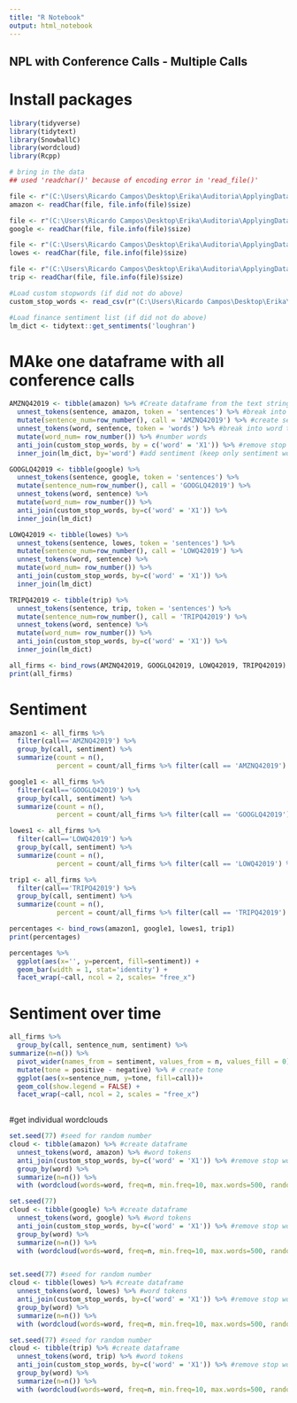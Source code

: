 ```yaml
---
title: "R Notebook"
output: html_notebook
---
```


## NPL with Conference Calls - Multiple Calls

# Install packages
```r
library(tidyverse)
library(tidytext)
library(SnowballC)
library(wordcloud)
library(Rcpp)
```

```r
# bring in the data
## used 'readchar()' because of encoding error in 'read_file()'

file <- r"(C:\Users\Ricardo Campos\Desktop\Erika\Auditoria\ApplyingDataAnalytics\Module-3-RStudio files for Coursera\AMZNQ42019.txt)"
amazon <- readChar(file, file.info(file)$size)

file <- r"(C:\Users\Ricardo Campos\Desktop\Erika\Auditoria\ApplyingDataAnalytics\Module-3-RStudio files for Coursera\GOOGLQ42019.txt)"
google <- readChar(file, file.info(file)$size)

file <- r"(C:\Users\Ricardo Campos\Desktop\Erika\Auditoria\ApplyingDataAnalytics\Module-3-RStudio files for Coursera\LOWQ42019.txt)"
lowes <- readChar(file, file.info(file)$size)

file <- r"(C:\Users\Ricardo Campos\Desktop\Erika\Auditoria\ApplyingDataAnalytics\Module-3-RStudio files for Coursera\TRIPQ42019.txt)"
trip <- readChar(file, file.info(file)$size)

#Load custom stopwords (if did not do above)
custom_stop_words <- read_csv(r"(C:\Users\Ricardo Campos\Desktop\Erika\Auditoria\ApplyingDataAnalytics\Module-3-RStudio files for Coursera\stop_words_list.csv)", col_names = FALSE)

#Load finance sentiment list (if did not do above)
lm_dict <- tidytext::get_sentiments('loughran')

```
# MAke one dataframe with all conference calls

```r
AMZNQ42019 <- tibble(amazon) %>% #Create dataframe from the text string
  unnest_tokens(sentence, amazon, token = 'sentences') %>% #break into sentences tokens
  mutate(sentence_num=row_number(), call = 'AMZNQ42019') %>% #create sentence number
  unnest_tokens(word, sentence, token = 'words') %>% #break into word tokens
  mutate(word_num= row_number()) %>% #number words
  anti_join(custom_stop_words, by = c('word' = 'X1')) %>% #remove stop words
  inner_join(lm_dict, by='word') #add sentiment (keep only sentiment words)

GOOGLQ42019 <- tibble(google) %>% 
  unnest_tokens(sentence, google, token = 'sentences') %>% 
  mutate(sentence_num=row_number(), call = 'GOOGLQ42019') %>% 
  unnest_tokens(word, sentence) %>%
  mutate(word_num= row_number()) %>% 
  anti_join(custom_stop_words, by=c('word' = 'X1')) %>% 
  inner_join(lm_dict)

LOWQ42019 <- tibble(lowes) %>% 
  unnest_tokens(sentence, lowes, token = 'sentences') %>% 
  mutate(sentence_num=row_number(), call = 'LOWQ42019') %>% 
  unnest_tokens(word, sentence) %>%
  mutate(word_num= row_number()) %>% 
  anti_join(custom_stop_words, by=c('word' = 'X1')) %>% 
  inner_join(lm_dict)

TRIPQ42019 <- tibble(trip) %>% 
  unnest_tokens(sentence, trip, token = 'sentences') %>% 
  mutate(sentence_num=row_number(), call = 'TRIPQ42019') %>% 
  unnest_tokens(word, sentence) %>%
  mutate(word_num= row_number()) %>% 
  anti_join(custom_stop_words, by=c('word' = 'X1')) %>% 
  inner_join(lm_dict)

all_firms <- bind_rows(AMZNQ42019, GOOGLQ42019, LOWQ42019, TRIPQ42019)
print(all_firms)

```

# Sentiment

```r

amazon1 <- all_firms %>%
  filter(call=='AMZNQ42019') %>%
  group_by(call, sentiment) %>%
  summarize(count = n(),
            percent = count/all_firms %>% filter(call == 'AMZNQ42019') %>% nrow()) # percent just for amazon

google1 <- all_firms %>%
  filter(call=='GOOGLQ42019') %>%
  group_by(call, sentiment) %>%
  summarize(count = n(),
            percent = count/all_firms %>% filter(call == 'GOOGLQ42019') %>% nrow())

lowes1 <- all_firms %>%
  filter(call=='LOWQ42019') %>%
  group_by(call, sentiment) %>%
  summarize(count = n(),
            percent = count/all_firms %>% filter(call == 'LOWQ42019') %>% nrow())

trip1 <- all_firms %>%
  filter(call=='TRIPQ42019') %>%
  group_by(call, sentiment) %>%
  summarize(count = n(),
            percent = count/all_firms %>% filter(call == 'TRIPQ42019') %>% nrow())

percentages <- bind_rows(amazon1, google1, lowes1, trip1)
print(percentages)

percentages %>%
  ggplot(aes(x='', y=percent, fill=sentiment)) + 
  geom_bar(width = 1, stat='identity') +
  facet_wrap(~call, ncol = 2, scales= "free_x")

```

# Sentiment over time

```r
all_firms %>%
  group_by(call, sentence_num, sentiment) %>%
summarize(n=n()) %>%
  pivot_wider(names_from = sentiment, values_from = n, values_fill = 0) %>% #transpose the data for the plot
  mutate(tone = positive - negative) %>% # create tone
  ggplot(aes(x=sentence_num, y=tone, fill=call))+
  geom_col(show.legend = FALSE) +
  facet_wrap(~call, ncol = 2, scales = "free_x")
  
```

#get individual wordclouds
```r

set.seed(77) #seed for random number
cloud <- tibble(amazon) %>% #create dataframe
  unnest_tokens(word, amazon) %>% #word tokens
  anti_join(custom_stop_words, by=c('word' = 'X1')) %>% #remove stop words
  group_by(word) %>%
  summarize(n=n()) %>%
  with (wordcloud(words=word, freq=n, min.freq=10, max.words=500, random.order=F, rot.per=0.30, colors=brewer.pal(8, "Dark2")))

set.seed(77) 
cloud <- tibble(google) %>% #create dataframe
  unnest_tokens(word, google) %>% #word tokens
  anti_join(custom_stop_words, by=c('word' = 'X1')) %>% #remove stop words
  group_by(word) %>%
  summarize(n=n()) %>%
  with (wordcloud(words=word, freq=n, min.freq=10, max.words=500, random.order=F, rot.per=0.30, colors=brewer.pal(8, "Dark2")))


set.seed(77) #seed for random number
cloud <- tibble(lowes) %>% #create dataframe
  unnest_tokens(word, lowes) %>% #word tokens
  anti_join(custom_stop_words, by=c('word' = 'X1')) %>% #remove stop words
  group_by(word) %>%
  summarize(n=n()) %>%
  with (wordcloud(words=word, freq=n, min.freq=10, max.words=500, random.order=F, rot.per=0.30, colors=brewer.pal(8, "Dark2")))

set.seed(77) #seed for random number
cloud <- tibble(trip) %>% #create dataframe
  unnest_tokens(word, trip) %>% #word tokens
  anti_join(custom_stop_words, by=c('word' = 'X1')) %>% #remove stop words
  group_by(word) %>%
  summarize(n=n()) %>%
  with (wordcloud(words=word, freq=n, min.freq=10, max.words=500, random.order=F, rot.per=0.30, colors=brewer.pal(8, "Dark2")))

```


